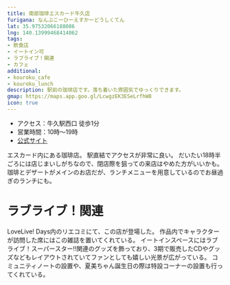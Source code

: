 ```yaml
---
title: 南部珈琲エスカード牛久店
furigana: なんぶこーひーえすかーどうしくてん
lat: 35.97532066188086
lng: 140.13999468414062
tags:
- 飲食店
- イートイン可
- ラブライブ！関連
- カフェ
additional:
- kouroku_cafe
- kouroku_lunch
description: 駅前の珈琲店です。落ち着いた雰囲気でゆっくりできます。
gmap: https://maps.app.goo.gl/LcwgzEK3ESeLrfhW8
icon: true
---
```


<LinkedImage
  basename="poketc_meganest/nanbu_coffee-menu_kakitama"
/>

- アクセス：牛久駅西口 徒歩1分
- 営業時間：10時～19時
- [公式サイト](https://escado-ushiku.nanbu-coffee.com/)

エスカード内にある珈琲店。
駅直結でアクセスが非常に良い。
だいたい18時半ごろには店じまいしがちなので、閉店際を狙っての来店はやめた方がいいかも。
珈琲とデザートがメインのお店だが、ランチメニューを用意しているのでお昼過ぎのランチにも。

<LinkedImage
  basename="hamyu044/nanbu_coffee-menu3"
/>

# ラブライブ！関連

LoveLive! Days内のリエコミにて、この店が登場した。
作品内でキャラクターが訪問した席にはこの雑誌を置いてくれている。
イートインスペースにはラブライブ！スーパースター‼関連のグッズを飾っており、3期で販売したCDやグッズなどもレイアウトされていてファンとしても嬉しい光景が広がっている。
コミュニティノートの設置や、夏美ちゃん誕生日の際は特設コーナーの設置も行ってくれている。

<LinkedImage
  basename="poketc_meganest/nanbu_coffee-onitsuka_seat"
/>



<LinkedImage
  basename="poketc_meganest/nanbu_coffee-liella_goods"
/>

<LinkedImage
  aspectRatio="9/12"
  basename="nato_blooming/nanbu_coffee-note"
/>

<LinkedImage
  basename="hamyu044/nanbu_coffee-natsumi"
/>
